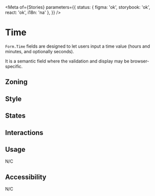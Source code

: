 

<Meta
	of={Stories}
	parameters={{
		status: { figma: 'ok', storybook: 'ok', react: 'ok', i18n: 'na' },
	}}
/>

# Time

`Form.Time` fields are designed to let users input a time value (hours and minutes, and optionally seconds).

It is a semantic field where the validation and display may be browser-specific.

## Zoning

<FigmaImage
	src="https://www.figma.com/file/qc8oUSyVJM67gSsbTShftt/%F0%9F%93%90-Zoning?node-id=245%3A219"
	alt="zoning image for inputs"
/>

## Style

## States

<Canvas>
	<Story of={Stories.Time} />
</Canvas>

## Interactions

## Usage

N/C

## Accessibility

N/C
